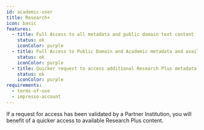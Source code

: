 ```yaml
---
id: academic-user
title: Research+
icon: basic
features:
  - title: Full Access to all metadata and public domain text content
    status: ok
    iconColor: purple
  - title: Full Access to Public Domain and Academic metadata and available Research Plus content
    status: ok
    iconColor: purple
  - title: Quicker request to access additional Research Plus metadata and content
    status: ok
    iconColor: purple
requirements:
  - terms-of-use
  - impresso-account
---
```


If a request for access has been validated by a Partner Institution, you will benefit of
a quicker access to available Research Plus content.
